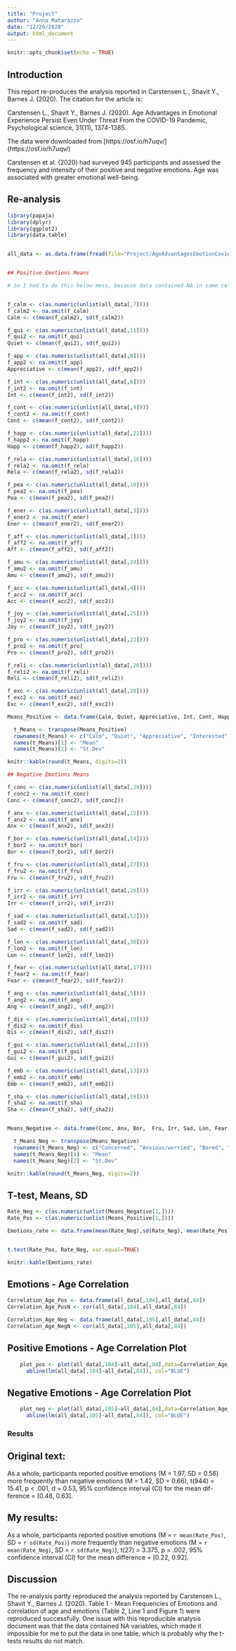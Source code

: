 ```yaml
---
title: "Project"
author: "Anna Matarazzo"
date: "12/20/2020"
output: html_document
---
```


```r
knitr::opts_chunk$set(echo = TRUE)
```

## Introduction

This report re-produces the analysis reported in Carstensen L., Shavit Y., Barnes J. (2020). The citation for the article is:

Carstensen L., Shavit Y., Barnes J. (2020). Age Advantages in Emotional Experience Persist Even Under Threat From the COVID-19 Pandemic, Psychological science, 31(11), 1374-1385.

The data were downloaded from [https://osf.io/h7uqv/] (https://osf.io/h7uqv/)

Carstensen et al. (2020) had surveyed 945 participants and assessed the frequency and intensity of their positive and negative emotions. Age was associated with greater emotional well-being. 


## Re-analysis

```r

library(papaja)
library(dplyr)
library(ggplot2)
library(data.table)


all_data <- as.data.frame(fread(file="Project/AgeAdvantagesEmotionCovid_Data.csv", header=TRUE))


## Positive Emotions Means

# So I had to do this below mess, because data contained NA in some cells I could not figure out how to put everything in one table, because the number of rows was different when you omit NA cells.


f_calm <- c(as.numeric(unlist(all_data[,7])))
f_calm2 <- na.omit(f_calm)
Calm <- c(mean(f_calm2), sd(f_calm2))

f_qui <- c(as.numeric(unlist(all_data[,11])))
f_qui2 <- na.omit(f_qui)
Quiet <- c(mean(f_qui2), sd(f_qui2))

f_app <- c(as.numeric(unlist(all_data[,8])))
f_app2 <- na.omit(f_app)
Appreciative <- c(mean(f_app2), sd(f_app2))

f_int <- c(as.numeric(unlist(all_data[,6])))
f_int2 <- na.omit(f_int)
Int <- c(mean(f_int2), sd(f_int2))

f_cont <- c(as.numeric(unlist(all_data[,9])))
f_cont2 <- na.omit(f_cont)
Cont <- c(mean(f_cont2), sd(f_cont2))

f_happ <- c(as.numeric(unlist(all_data[,22])))
f_happ2 <- na.omit(f_happ)
Happ <- c(mean(f_happ2), sd(f_happ2))

f_rela <- c(as.numeric(unlist(all_data[,16])))
f_rela2 <- na.omit(f_rela)
Rela <- c(mean(f_rela2), sd(f_rela2))

f_pea <- c(as.numeric(unlist(all_data[,18])))
f_pea2 <- na.omit(f_pea)
Pea <- c(mean(f_pea2), sd(f_pea2))

f_ener <- c(as.numeric(unlist(all_data[,3])))
f_ener2 <- na.omit(f_ener)
Ener <- c(mean(f_ener2), sd(f_ener2))

f_aff <- c(as.numeric(unlist(all_data[,2])))
f_aff2 <- na.omit(f_aff)
Aff <- c(mean(f_aff2), sd(f_aff2))

f_amu <- c(as.numeric(unlist(all_data[,24])))
f_amu2 <- na.omit(f_amu)
Amu <- c(mean(f_amu2), sd(f_amu2))

f_acc <- c(as.numeric(unlist(all_data[,4])))
f_acc2 <- na.omit(f_acc)
Acc <- c(mean(f_acc2), sd(f_acc2))

f_joy <- c(as.numeric(unlist(all_data[,25])))
f_joy2 <- na.omit(f_joy)
Joy <- c(mean(f_joy2), sd(f_joy2))

f_pro <- c(as.numeric(unlist(all_data[,23])))
f_pro2 <- na.omit(f_pro)
Pro <- c(mean(f_pro2), sd(f_pro2))

f_reli <- c(as.numeric(unlist(all_data[,20])))
f_reli2 <- na.omit(f_reli)
Reli <- c(mean(f_reli2), sd(f_reli2))

f_exc <- c(as.numeric(unlist(all_data[,28])))
f_exc2 <- na.omit(f_exc)
Exc <- c(mean(f_exc2), sd(f_exc2))

Means_Positive <- data.frame(Calm, Quiet, Appreciative, Int, Cont, Happ, Rela, Pea, Ener, Aff, Amu, Acc, Joy, Pro, Reli, Exc)

  t_Means <- transpose(Means_Positive)
  rownames(t_Means) <- c("Calm", "Quiet", "Appreciative", "Interested", "Content", "Happy", "Relaxed", "Peaceful", "Energetic", "Affectionate", "Amused", "Accomplished", "Joyful", "Proud", "Relieved", "Excited")
  names(t_Means)[1] <- "Mean"
  names(t_Means)[2] <- "St.Dev"

knitr::kable(round(t_Means, digits=2))

```


```r

## Negative Emotions Means

f_conc <- c(as.numeric(unlist(all_data[,29])))
f_conc2 <- na.omit(f_conc)
Conc <- c(mean(f_conc2), sd(f_conc2))

f_anx <- c(as.numeric(unlist(all_data[,15])))
f_anx2 <- na.omit(f_anx)
Anx <- c(mean(f_anx2), sd(f_anx2))

f_bor <- c(as.numeric(unlist(all_data[,14])))
f_bor2 <- na.omit(f_bor)
Bor <- c(mean(f_bor2), sd(f_bor2))

f_fru <- c(as.numeric(unlist(all_data[,27])))
f_fru2 <- na.omit(f_fru)
Fru <- c(mean(f_fru2), sd(f_fru2))

f_irr <- c(as.numeric(unlist(all_data[,26])))
f_irr2 <- na.omit(f_irr)
Irr <- c(mean(f_irr2), sd(f_irr2))

f_sad <- c(as.numeric(unlist(all_data[,12])))
f_sad2 <- na.omit(f_sad)
Sad <- c(mean(f_sad2), sd(f_sad2))

f_lon <- c(as.numeric(unlist(all_data[,30])))
f_lon2 <- na.omit(f_lon)
Lon <- c(mean(f_lon2), sd(f_lon2))

f_fear <- c(as.numeric(unlist(all_data[,17])))
f_fear2 <- na.omit(f_fear)
Fear <- c(mean(f_fear2), sd(f_fear2))

f_ang <- c(as.numeric(unlist(all_data[,5])))
f_ang2 <- na.omit(f_ang)
Ang <- c(mean(f_ang2), sd(f_ang2))

f_dis <- c(as.numeric(unlist(all_data[,10])))
f_dis2 <- na.omit(f_dis)
Dis <- c(mean(f_dis2), sd(f_dis2))

f_gui <- c(as.numeric(unlist(all_data[,21])))
f_gui2 <- na.omit(f_gui)
Gui <- c(mean(f_gui2), sd(f_gui2))

f_emb <- c(as.numeric(unlist(all_data[,13])))
f_emb2 <- na.omit(f_emb)
Emb <- c(mean(f_emb2), sd(f_emb2))

f_sha <- c(as.numeric(unlist(all_data[,19])))
f_sha2 <- na.omit(f_sha)
Sha <- c(mean(f_sha2), sd(f_sha2))


Means_Negative <- data.frame(Conc, Anx, Bor,  Fru, Irr, Sad, Lon, Fear, Ang, Dis, Gui, Emb, Sha)

  t_Means_Neg <- transpose(Means_Negative)
  rownames(t_Means_Neg) <- c("Concerned", "Anxious/worried", "Bored", "Frustrated", "Irritated", "Sad", "Lonely", "Fearful", "Angry", "Disgusted", "Guilty", "Embarrassed", "Ashamed")
  names(t_Means_Neg)[1] <- "Mean"
  names(t_Means_Neg)[2] <- "St.Dev"

knitr::kable(round(t_Means_Neg, digits=2))

```


## T-test, Means, SD

```r

Rate_Neg <- c(as.numeric(unlist(Means_Negative[1,])))
Rate_Pos <- c(as.numeric(unlist(Means_Positive[1,])))

Emotions_rate <- data.frame(mean(Rate_Neg),sd(Rate_Neg), mean(Rate_Pos), sd(Rate_Pos))


t.test(Rate_Pos, Rate_Neg, var.equal=TRUE)

knitr::kable(Emotions_rate)

```
## Emotions - Age Correlation

```r

Correlation_Age_Pos <- data.frame(all_data[,104],all_data[,84])
Correlation_Age_PosN <- cor(all_data[,104],all_data[,84])

Correlation_Age_Neg <- data.frame(all_data[,105],all_data[,84])
Correlation_Age_NegN <- cor(all_data[,105],all_data[,84])

```

## Positive Emotions - Age Correlation Plot

```r
	plot_pos <- plot(all_data[,104]~all_data[,84],data=Correlation_Age_Pos, main = "CORRELATION AGE AND POSITIVE EMOTIONS", xlab = "AGE", ylab = "EMOTION RATE")+ 
	  abline(lm(all_data[,104]~all_data[,84]), col="BLUE")
```

## Negative Emotions - Age Correlation Plot

```r
	plot_neg <- plot(all_data[,105]~all_data[,84],data=Correlation_Age_Pos, main = "CORRELATION AGE AND NEGATIVE EMOTIONS", xlab = "AGE", ylab = "EMOTION RATE")+ 
	  abline(lm(all_data[,105]~all_data[,84]), col="BLUE")

```



### Results
 
## Original text:

As a whole, participants reported positive emotions
(M = 1.97, SD = 0.56) more frequently than negative
emotions (M = 1.42, SD = 0.66), t(944) = 15.41, p < .001,
d = 0.53, 95% confidence interval (CI) for the mean dif-
ference = [0.48, 0.63]. 

## My results:

As a whole, participants reported positive emotions
(M = `r mean(Rate_Pos)`, SD = `r sd(Rate_Pos)`) more frequently than negative
emotions (M =  `r mean(Rate_Neg)`, SD = `r sd(Rate_Neg)`), t(27) = 3.375, p = .002,
95% confidence interval (CI) for the mean difference = [0.22, 0.92]. 



## Discussion

The re-analysis partly reproduced the analysis reported by Carstensen L., Shavit Y., Barnes J. (2020). Table 1 - Mean Frequencies of Emotions and correlation of age and emotions (Table 2, Line 1 and Figure 1) were reproduced successfully. One issue with this reproducible analysis document was that the data contained NA variables, which made it impossible for me to put the data in one table, which is probably why the t-tests results do not match. 




